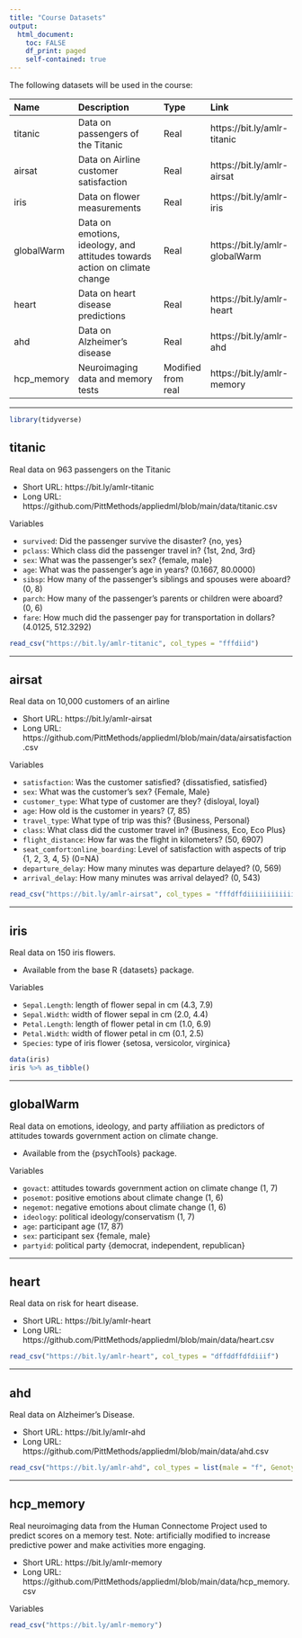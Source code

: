 ```yaml
---
title: "Course Datasets"
output: 
  html_document:
    toc: FALSE
    df_print: paged
    self-contained: true
---
```


The following datasets will be used in the course:

Name | Description | Type | Link
:--- | :---------- | :--- | :---
titanic | Data on passengers of the Titanic | Real | https://bit.ly/amlr-titanic
airsat | Data on Airline customer satisfaction | Real | https://bit.ly/amlr-airsat
iris | Data on flower measurements | Real | https://bit.ly/amlr-iris
globalWarm | Data on emotions, ideology, and attitudes towards action on climate change | Real | https://bit.ly/amlr-globalWarm
heart | Data on heart disease predictions | Real | https://bit.ly/amlr-heart
ahd | Data on Alzheimer's disease | Real | https://bit.ly/amlr-ahd
hcp_memory | Neuroimaging data and memory tests | Modified from real | https://bit.ly/amlr-memory

---

```r
library(tidyverse)
```

## titanic

Real data on 963 passengers on the Titanic

- Short URL: https://bit.ly/amlr-titanic
- Long URL: https://github.com/PittMethods/appliedml/blob/main/data/titanic.csv

Variables

- `survived`: Did the passenger survive the disaster? {no, yes}
- `pclass`: Which class did the passenger travel in? {1st, 2nd, 3rd}
- `sex`: What was the passenger's sex? {female, male}
- `age`: What was the passenger's age in years? (0.1667, 80.0000)
- `sibsp`: How many of the passenger's siblings and spouses were aboard? (0, 8)
- `parch`: How many of the passenger's parents or children were aboard? (0, 6)
- `fare`: How much did the passenger pay for transportation in dollars? (4.0125, 512.3292)

```r
read_csv("https://bit.ly/amlr-titanic", col_types = "fffdiid")
```

---

## airsat

Real data on 10,000 customers of an airline

- Short URL: https://bit.ly/amlr-airsat
- Long URL: https://github.com/PittMethods/appliedml/blob/main/data/airsatisfaction.csv

Variables

- `satisfaction`: Was the customer satisfied? {dissatisfied, satisfied}
- `sex`: What was the customer's sex? {Female, Male}
- `customer_type`: What type of customer are they? {disloyal, loyal}
- `age`: How old is the customer in years? (7, 85)
- `travel_type`: What type of trip was this? {Business, Personal}
- `class`: What class did the customer travel in? {Business, Eco, Eco Plus}
- `flight_distance`: How far was the flight in kilometers? (50, 6907)
- `seat_comfort`:`online_boarding`: Level of satisfaction with aspects of trip {1, 2, 3, 4, 5} (0=NA)
- `departure_delay`: How many minutes was departure delayed? (0, 569)
- `arrival_delay`: How many minutes was arrival delayed? (0, 543)

```r
read_csv("https://bit.ly/amlr-airsat", col_types = "fffdffdiiiiiiiiiiiiiidd")
```

---

## iris

Real data on 150 iris flowers. 

- Available from the base R {datasets} package. 

Variables

- `Sepal.Length`: length of flower sepal in cm (4.3, 7.9)
- `Sepal.Width`: width of flower sepal in cm (2.0, 4.4)
- `Petal.Length`: length of flower petal in cm (1.0, 6.9)
- `Petal.Width`: width of flower petal in cm (0.1, 2.5)
- `Species`: type of iris flower {setosa, versicolor, virginica}

```r
data(iris)
iris %>% as_tibble()
```

---

## globalWarm

Real data on emotions, ideology, and party affiliation as predictors of attitudes towards government action on climate change. 

- Available from the {psychTools} package. 

Variables 

- `govact`: attitudes towards government action on climate change (1, 7)
- `posemot`: positive emotions about climate change (1, 6)
- `negemot`: negative emotions about climate change (1, 6)
- `ideology`: political ideology/conservatism (1, 7)
- `age`: participant age (17, 87)
- `sex`: participant sex {female, male}
- `partyid`: political party {democrat, independent, republican}

---

## heart 

Real data on risk for heart disease. 

- Short URL: https://bit.ly/amlr-heart
- Long URL: https://github.com/PittMethods/appliedml/blob/main/data/heart.csv

```r
read_csv("https://bit.ly/amlr-heart", col_types = "dffddffdfdiiif")
```

---

## ahd 

Real data on Alzheimer's Disease. 

- Short URL: https://bit.ly/amlr-ahd
- Long URL: https://github.com/PittMethods/appliedml/blob/main/data/ahd.csv

```r
read_csv("https://bit.ly/amlr-ahd", col_types = list(male = "f", Genotype = "f", diagnosis = "f"))
```

---

## hcp_memory

Real neuroimaging data from the Human Connectome Project used to predict scores on a memory test. Note: artificially modified to increase predictive power and make activities more engaging.  

- Short URL: https://bit.ly/amlr-memory
- Long URL: https://github.com/PittMethods/appliedml/blob/main/data/hcp_memory.csv

Variables

```r
read_csv("https://bit.ly/amlr-memory")
```

